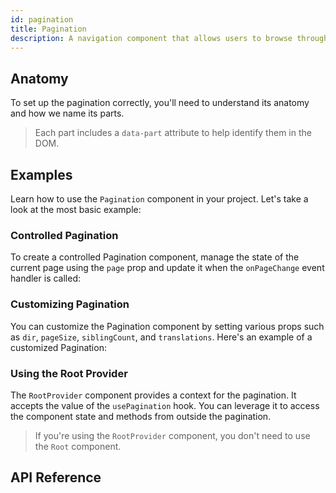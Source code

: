 ```yaml
---
id: pagination
title: Pagination
description: A navigation component that allows users to browse through pages.
---
```


<ComponentPreview id="Pagination" />

## Anatomy

To set up the pagination correctly, you'll need to understand its anatomy and how we name its parts.

> Each part includes a `data-part` attribute to help identify them in the DOM.

<Anatomy id="pagination" />

## Examples

Learn how to use the `Pagination` component in your project. Let's take a look at the most basic
example:

<Example id="basic" />

### Controlled Pagination

To create a controlled Pagination component, manage the state of the current page using the `page`
prop and update it when the `onPageChange` event handler is called:

<Example id="controlled" />

### Customizing Pagination

You can customize the Pagination component by setting various props such as `dir`, `pageSize`,
`siblingCount`, and `translations`. Here's an example of a customized Pagination:

<Example id="customized" />

### Using the Root Provider

The `RootProvider` component provides a context for the pagination. It accepts the value of the
`usePagination` hook. You can leverage it to access the component state and methods from outside the
pagination.

<Example id="root-provider" />

> If you're using the `RootProvider` component, you don't need to use the `Root` component.

## API Reference

<ComponentTypes id="pagination" />

